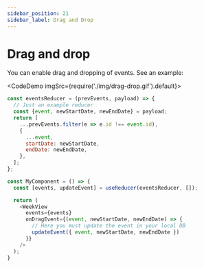 ```yaml
---
sidebar_position: 21
sidebar_label: Drag and Drop
---
```


# Drag and drop

You can enable drag and dropping of events. See an example:

<CodeDemo imgSrc={require('./img/drag-drop.gif').default}>

```js title="Drag and drop"
const eventsReducer = (prevEvents, payload) => {
  // Just an example reducer
  const {event, newStartDate, newEndDate} = payload;
  return [
    ...prevEvents.filter(e => e.id !== event.id),
    {
      ...event,
      startDate: newStartDate,
      endDate: newEndDate,
    },
  ];
};

const MyComponent = () => {
  const [events, updateEvent] = useReducer(eventsReducer, []);

  return (
    <WeekView
      events={events}
      onDragEvent={(event, newStartDate, newEndDate) => {
        // Here you must update the event in your local DB
        updateEvent({ event, newStartDate, newEndDate })
      }}
    />
  );
}
```

</CodeDemo>